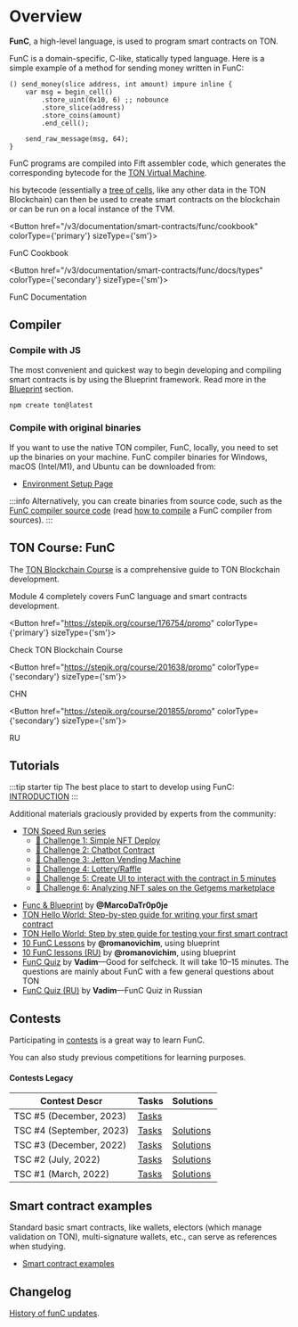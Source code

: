 
# Overview

__FunC__, a high-level language, is used to program smart contracts on TON.

FunC is a domain-specific, C-like, statically typed language.
Here is a simple example of a method for sending money written in FunC:

```func
() send_money(slice address, int amount) impure inline {
    var msg = begin_cell()
        .store_uint(0x10, 6) ;; nobounce
        .store_slice(address)
        .store_coins(amount)
        .end_cell();

    send_raw_message(msg, 64);
}
```

FunC programs are compiled into Fift assembler code, which generates the corresponding bytecode for the [TON Virtual Machine](/v3/documentation/tvm/tvm-overview).

his bytecode (essentially a [tree of cells](/v3/concepts/dive-into-ton/ton-blockchain/cells-as-data-storage), like any other data in the TON Blockchain) can then be used to create smart contracts on the blockchain or can be run on a local instance of the TVM.


<Button href="/v3/documentation/smart-contracts/func/cookbook" colorType={'primary'} sizeType={'sm'}>

FunC Cookbook

</Button>


<Button href="/v3/documentation/smart-contracts/func/docs/types" colorType={'secondary'} sizeType={'sm'}>

FunC Documentation

</Button>


## Compiler

### Compile with JS

The most convenient and quickest way to begin developing and compiling smart contracts is by using the Blueprint framework. Read more in the [Blueprint](/v3/documentation/smart-contracts/getting-started/javascript) section.

```bash
npm create ton@latest
```

### Compile with original binaries

If you want to use the native TON compiler, FunC, locally, you need to set up the binaries on your machine. FunC compiler binaries for Windows, macOS (Intel/M1), and Ubuntu can be downloaded from:
* [Environment Setup Page](/v3/documentation/archive/precompiled-binaries)

:::info
Alternatively, you can create binaries from source code, such as the [FunC compiler source code](https://github.com/ton-blockchain/ton/tree/master/crypto/func) (read [how to compile](/v3/guidelines/smart-contracts/howto/compile/compilation-instructions#func) a FunC compiler from sources).
:::

## TON Course: FunC

The [TON Blockchain Course](https://stepik.org/course/176754/) is a comprehensive guide to TON Blockchain development.

Module 4 completely covers FunC language and smart contracts development.


<Button href="https://stepik.org/course/176754/promo"
        colorType={'primary'} sizeType={'sm'}>

Check TON Blockchain Course

</Button>


<Button href="https://stepik.org/course/201638/promo"
        colorType={'secondary'} sizeType={'sm'}>

CHN

</Button>


<Button href="https://stepik.org/course/201855/promo"
        colorType={'secondary'} sizeType={'sm'}>

RU

</Button>


## Tutorials

:::tip starter tip
The best place to start to develop using FunC: [INTRODUCTION](/v3/documentation/smart-contracts/overview)
:::

Additional materials graciously provided by experts from the community:

- [TON Speed Run series](https://tonspeedrun.com/)
  - [🚩 Challenge 1: Simple NFT Deploy](https://github.com/romanovichim/TONQuest1)
  - [🚩 Challenge 2: Chatbot Contract](https://github.com/romanovichim/TONQuest2)
  - [🚩 Challenge 3: Jetton Vending Machine](https://github.com/romanovichim/TONQuest3)
  - [🚩 Challenge 4: Lottery/Raffle](https://github.com/romanovichim/TONQuest4)
  - [🚩 Challenge 5: Create UI to interact with the contract in 5 minutes](https://github.com/romanovichim/TONQuest5)
  - [🚩 Challenge 6: Analyzing NFT sales on the Getgems marketplace](https://github.com/romanovichim/TONQuest6)
* [Func & Blueprint](https://www.youtube.com/watch?v=7omBDfSqGfA&list=PLtUBO1QNEKwtO_zSyLj-axPzc9O9rkmYa) by **@MarcoDaTr0p0je**
* [TON Hello World: Step-by-step guide for writing your first smart contract](https://ton-community.github.io/tutorials/02-contract/)
* [TON Hello World: Step by step guide for testing your first smart contract](https://ton-community.github.io/tutorials/04-testing/)
* [10 FunC Lessons](https://github.com/romanovichim/TonFunClessons_Eng) by **@romanovichim**, using blueprint
* [10 FunC lessons (RU)](https://github.com/romanovichim/TonFunClessons_ru) by **@romanovichim**, using blueprint
* [FunC Quiz](https://t.me/toncontests/60) by **Vadim**—Good for selfcheck. It will take 10–15 minutes. The questions are mainly about FunС with a few general questions about TON
* [FunC Quiz (RU)](https://t.me/toncontests/58?comment=14888) by **Vadim**—FunC Quiz in Russian

## Contests

Participating in [contests](https://t.me/toncontests) is a great way to learn FunC.

You can also study previous competitions for learning purposes.

#### Contests Legacy

| Contest Descr            | Tasks                                                    | Solutions                                                              |
|--------------------------|----------------------------------------------------------|------------------------------------------------------------------------|
| TSC #5 (December, 2023)  | [Tasks](https://github.com/ton-community/tsc5)           |                                                                        |
| TSC #4 (September, 2023) | [Tasks](https://github.com/ton-community/tsc4)           | [Solutions](/v3/documentation/smart-contracts/contracts-specs/examples#ton-smart-challenge-4)   |
| TSC #3 (December, 2022)  | [Tasks](https://github.com/ton-blockchain/func-contest3) | [Solutions](https://github.com/nns2009/TON-FunC-contest-3)             |
| TSC #2 (July, 2022)      | [Tasks](https://github.com/ton-blockchain/func-contest2) | [Solutions](https://github.com/ton-blockchain/func-contest2-solutions) |
| TSC #1 (March, 2022)     | [Tasks](https://github.com/ton-blockchain/func-contest1) | [Solutions](https://github.com/ton-blockchain/func-contest1-solutions) |

## Smart contract examples

Standard basic smart contracts, like wallets, electors (which manage validation on TON), multi-signature wallets, etc., can serve as references when studying.

* [Smart contract examples](/v3/documentation/smart-contracts/contracts-specs/examples)

## Changelog
[History of funC updates](/v3/documentation/smart-contracts/func/changelog).


